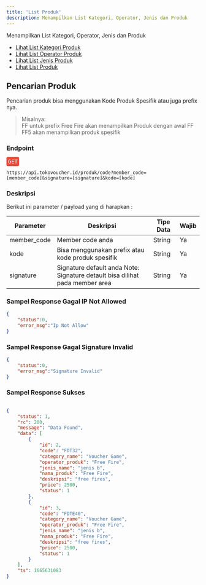 ```yaml
---
title: 'List Produk'
description: Menampilkan List Kategori, Operator, Jenis dan Produk
---
```



Menampilkan List Kategori, Operator, Jenis dan Produk

- [Lihat List Kategori Produk ](https://docs.tokovoucher.id/produk/kategori)
- [Lihat List Operator Produk ](https://docs.tokovoucher.id/produk/operator)
- [Lihat List Jenis Produk ](https://docs.tokovoucher.id/produk/jenis)
- [Lihat List Produk ](https://docs.tokovoucher.id/produk/list)

## Pencarian Produk

Pencarian produk bisa menggunakan Kode Produk Spesifik atau juga prefix nya.
> Misalnya: <br/>
> FF untuk prefix Free Fire akan menampilkan Produk dengan awal FF <br/>
> FF5 akan menampilkan produk spesifik

### Endpoint
<div style="font-family:monospace;margin-bottom:12px;">
<span style="color:white;background:#e74c3c;border-radius: 4px;padding: 4px;">GET</span>
</div>

```
https://api.tokovoucher.id/produk/code?member_code=[member_code]&signature=[signature]&kode=[kode]
```

### Deskripsi
Berikut ini parameter / payload yang di harapkan :


| Parameter   | Deskripsi                                                                                                              | Tipe Data | Wajib |
|-------------|------------------------------------------------------------------------------------------------------------------------|-----------|-------|
| member_code | Member code anda                                                                                                       | String    | Ya    |
| kode | Bisa menggunakan prefix atau kode produk spesifik                                                                                                    | String    | Ya    |
| signature   | Signature default anda Note: Signature detault bisa dilihat pada member area | String    | Ya    |

### Sampel Response Gagal IP Not Allowed

```json
{
    "status":0,
    "error_msg":"Ip Not Allow"
}
```

### Sampel Response Gagal Signature Invalid

```json
{
    "status":0,
    "error_msg":"Signature Invalid"
}
```

### Sampel Response Sukses
```json

{
    "status": 1,
    "rc": 200,
    "message": "Data Found",
    "data": [
        {
            "id": 2,
            "code": "FDT32",
            "category_name": "Voucher Game",
            "operator_produk": "Free Fire",
            "jenis_name": "jenis b",
            "nama_produk": "Free Fire",
            "deskripsi": "free fires",
            "price": 2500,
            "status": 1
        },
        {
            "id": 3,
            "code": "FDTE40",
            "category_name": "Voucher Game",
            "operator_produk": "Free Fire",
            "jenis_name": "jenis b",
            "nama_produk": "Free Fire",
            "deskripsi": "free fires",
            "price": 2500,
            "status": 1
        }
    ],
    "ts": 1665631083
}
```
